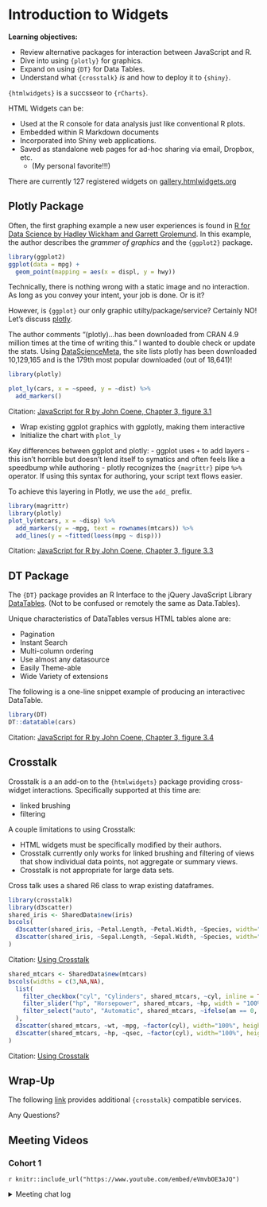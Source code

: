 # Introduction to Widgets

**Learning objectives:**

- Review alternative packages for interaction between JavaScript and R.
- Dive into using `{plotly}` for graphics.
- Expand on using `{DT}` for Data Tables.
- Understand what `{crosstalk}` *is* and how to deploy it to `{shiny}`.

`{htmlwidgets}` is a succsseor to `{rCharts}`. 

HTML Widgets can be:

- Used at the R console for data analysis just like conventional R plots.
- Embedded within R Markdown documents
- Incorporated into Shiny web applications.
- Saved as standalone web pages for ad-hoc sharing via email, Dropbox, etc.
  - (My personal favorite!!!)

There are currently 127 registered widgets on [gallery.htmlwidgets.org](http://gallery.htmlwidgets.org/)

## Plotly Package

Often, the first graphing example a new user experiences is found in [R for Data Science by Hadley Wickham and Garrett Grolemund](https://r4ds.had.co.nz/index.html). In this example, the author describes the *grammer of graphics* and the `{ggplot2}` package.

```r
library(ggplot2)
ggplot(data = mpg) + 
  geom_point(mapping = aes(x = displ, y = hwy))
```

Technically, there is nothing wrong with a static image and no interaction. As long as you convey your intent, your job is done. Or is it?

However, is `{ggplot}` our only graphic utilty/package/service? Certainly NO! Let's discuss [plotly](https://cran.r-project.org/web/packages/plotly/index.html).

The author comments "(plotly)...has been downloaded from CRAN 4.9 million times at the time of writing this." I wanted to double check or update the stats. Using [DataScienceMeta](http://www.datasciencemeta.com/rpackages), the site lists plotly has been downloaded 10,129,165 and is the 179th most popular downloaded (out of 18,641)!

```r
library(plotly)

plot_ly(cars, x = ~speed, y = ~dist) %>% 
  add_markers()
```
Citation: [JavaScript for R by John Coene, Chapter 3, figure 3.1](https://book.javascript-for-r.com/widgets-intro-intro.html#fig:plotly-scatter-diagram)

- Wrap existing ggplot graphics with ggplotly, making them interactive
- Initialize the chart with `plot_ly`

Key differences between ggplot and plotly:
- ggplot uses `+` to add layers
  - this isn't horrible but doesn't lend itself to symatics and often feels like a speedbump while authoring
- plotly recognizes the `{magrittr}` pipe `%>%` operator. If using this syntax for authoring, your script text flows easier.

To achieve this layering in Plotly, we use the `add_` prefix.

```r
library(magrittr)
library(plotly)
plot_ly(mtcars, x = ~disp) %>% 
  add_markers(y = ~mpg, text = rownames(mtcars)) %>% 
  add_lines(y = ~fitted(loess(mpg ~ disp)))

```
Citation: [JavaScript for R by John Coene, Chapter 3, figure 3.3](https://book.javascript-for-r.com/widgets-intro-intro.html#fig:plotly-layers-diagram)

## DT Package

The `{DT}` package provides an R Interface to the jQuery JavaScript Library [DataTables](https://datatables.net/). (Not to be confused or remotely the same as Data.Tables).

Unique characteristics of DataTables versus HTML tables alone are:

 - Pagination
 - Instant Search
 - Multi-column ordering
 - Use almost any datasource
 - Easily Theme-able
 - Wide Variety of extensions
 
The following is a one-line snippet example of producing an interactivec DataTable. 
```r
library(DT)
DT::datatable(cars)
```
Citation: [JavaScript for R by John Coene, Chapter 3, figure 3.4](https://book.javascript-for-r.com/widgets-intro-intro.html#fig:plotly-dt-diagram)

## Crosstalk
Crosstalk is a an add-on to the `{htmlwidgets}` package providing cross-widget interactions. Specifically supported at this time are:

- linked brushing
- filtering

A couple limitations to using Crosstalk:

- HTML widgets must be specifically modified by their authors.
- Crosstalk currently only works for linked brushing and filtering of views that show individual data points, not aggregate or summary views.
- Crosstalk is not appropriate for large data sets.

Cross talk uses a shared R6 class to wrap existing dataframes.

```r
library(crosstalk)
library(d3scatter)
shared_iris <- SharedData$new(iris)
bscols(
  d3scatter(shared_iris, ~Petal.Length, ~Petal.Width, ~Species, width="100%", height=300),
  d3scatter(shared_iris, ~Sepal.Length, ~Sepal.Width, ~Species, width="100%", height=300)
)
```
Citation: [Using Crosstalk](https://rstudio.github.io/crosstalk/using.html)

```r
shared_mtcars <- SharedData$new(mtcars)
bscols(widths = c(3,NA,NA),
  list(
    filter_checkbox("cyl", "Cylinders", shared_mtcars, ~cyl, inline = TRUE),
    filter_slider("hp", "Horsepower", shared_mtcars, ~hp, width = "100%"),
    filter_select("auto", "Automatic", shared_mtcars, ~ifelse(am == 0, "Yes", "No"))
  ),
  d3scatter(shared_mtcars, ~wt, ~mpg, ~factor(cyl), width="100%", height=250),
  d3scatter(shared_mtcars, ~hp, ~qsec, ~factor(cyl), width="100%", height=250)
)
```
Citation: [Using Crosstalk](https://rstudio.github.io/crosstalk/using.html)


## Wrap-Up

The following [link](https://rstudio.github.io/crosstalk/widgets.html) provides additional `{crosstalk}` compatible services.

Any Questions?

## Meeting Videos

### Cohort 1

`r knitr::include_url("https://www.youtube.com/embed/eVmvbOE3aJQ")`

<details>
<summary> Meeting chat log </summary>

```
00:07:40	russ:	Hi everyone
00:18:14	russ:	http://gallery.htmlwidgets.org/
00:18:19	russ:	http://www.datasciencemeta.com/
00:22:15	russ:	There's a whole book about {plotly} - https://plotly-r.com/index.html
00:34:24	Arthur Shaw:	For reference, here's {reactable}: https://glin.github.io/reactable/index.html
01:04:31	russ:	https://rstudio.github.io/crosstalk/widgets.html
01:04:54	Arthur Shaw:	{reactable} working with {crosstalk}: https://glin.github.io/reactable/articles/examples.html#cross-widget-interactions
01:04:57	russ:	There is a statement at the top of the compatible widgets page: "To add a widget, please submit a PR with modifications to this page."
```
</details>
